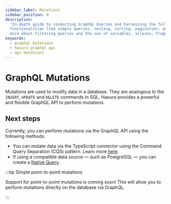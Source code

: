 ```yaml
---
sidebar_label: Mutations
sidebar_position: 0
description:
  "In-depth guide to conducting GraphQL Queries and harnessing the full potential of Hasura's GraphQL API. Discover
  functionalities like simple queries, nesting, sorting, pagination, and employing multiple arguments or queries. Learn
  more about filtering queries and the use of variables, aliases, fragments, and directives."
keywords:
  - graphql mutations
  - hasura graphql api
  - api mutations
---
```


# GraphQL Mutations

Mutations are used to modify data in a database. They are analogous to the `INSERT`, `UPDATE` and `DELETE` commands in
SQL. Hasura provides a powerful and flexible GraphQL API to perform mutations.

## Next steps

Currently, you can perform mutations via the GraphQL API using the following methods:

- You can mutate data via the TypeScript connector using the Command Query Separation (CQS) pattern. Learn more
  [here](/graphql-api/mutations/typescript.mdx).
- If using a compatible data source — such as PostgreSQL — you can create a
  [Native Query](/connectors/postgresql/config.mdx#mutations).

:::tip Simple point-to-point mutations

Support for point-to-point mutations is coming soon! This will allow you to perform mutations directly on the database
via GraphQL.

:::
